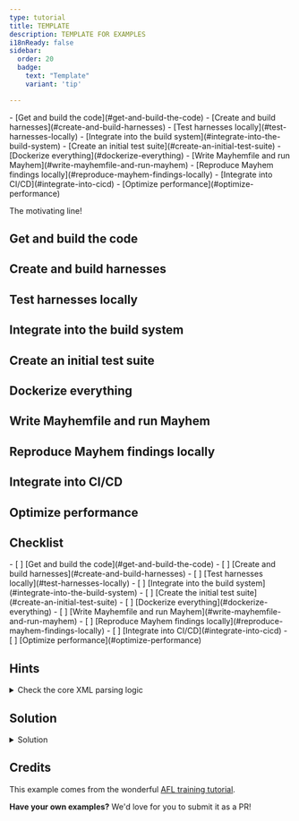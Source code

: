 ```yaml
---
type: tutorial
title: TEMPLATE
description: TEMPLATE FOR EXAMPLES
i18nReady: false
sidebar: 
  order: 20
  badge: 
    text: "Template"
    variant: 'tip'

---
```



<PreCheck>
- [Get and build the code](#get-and-build-the-code)
- [Create and build harnesses](#create-and-build-harnesses)
- [Test harnesses locally](#test-harnesses-locally)
- [Integrate into the build system](#integrate-into-the-build-system)
- [Create an initial test suite](#create-an-initial-test-suite)
- [Dockerize everything](#dockerize-everything)
- [Write Mayhemfile and run Mayhem](#write-mayhemfile-and-run-mayhem)
- [Reproduce Mayhem findings locally](#reproduce-mayhem-findings-locally)
- [Integrate into CI/CD](#integrate-into-cicd)
- [Optimize performance](#optimize-performance)
</PreCheck>

<Lede> The motivating line! </Lede>

## Get and build the code
## Create and build harnesses
## Test harnesses locally
## Integrate into the build system
## Create an initial test suite 
## Dockerize everything
## Write Mayhemfile and run Mayhem
## Reproduce Mayhem findings locally
## Integrate into CI/CD
## Optimize performance

## Checklist
<Checklist>
- [ ] [Get and build the code](#get-and-build-the-code)
- [ ] [Create and build harnesses](#create-and-build-harnesses)
- [ ] [Test harnesses locally](#test-harnesses-locally)
- [ ] [Integrate into the build system](#integrate-into-the-build-system)
- [ ] [Create the initial test suite](#create-an-initial-test-suite)
- [ ] [Dockerize everything](#dockerize-everything)
- [ ] [Write Mayhemfile and run Mayhem](#write-mayhemfile-and-run-mayhem)
- [ ] [Reproduce Mayhem findings locally](#reproduce-mayhem-findings-locally)
- [ ] [Integrate into CI/CD](#integrate-into-cicd)
- [ ] [Optimize performance](#optimize-performance)
</Checklist>


## Hints
<details>
<summary>Check the core XML parsing logic</summary>
</details>


## Solution
<details>
<summary>Solution</summary>
</details>

## Credits

This example comes from the wonderful [AFL training
tutorial](https://github.com/mykter).  

**Have your own examples?** We'd love for you to submit it as a PR!
